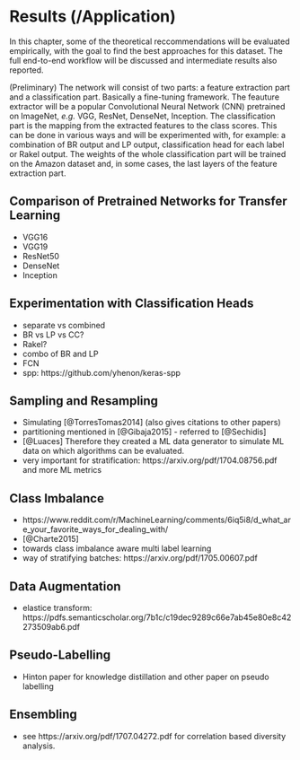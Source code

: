 # Results (/Application)
\label{chp:results}

In this chapter, some of the theoretical reccommendations will be evaluated empirically, with the goal to find the best approaches for this dataset. The full end-to-end workflow will be discussed and intermediate results also reported.

(Preliminary) The network will consist of two parts: a feature extraction part and a classification part. Basically a fine-tuning framework. The feauture extractor will be a popular Convolutional Neural Network (CNN) pretrained on ImageNet, *e.g.* VGG, ResNet, DenseNet, Inception. The classification part is the mapping from the extracted features to the class scores. This can be done in various ways and will be experimented with, for example: a combination of BR output and LP output, classification head for each label or Rakel output. The weights of the whole classification part will be trained on the Amazon dataset and, in some cases, the last layers of the feature extraction part.

## Comparison of Pretrained Networks for Transfer Learning

+ VGG16
+ VGG19
+ ResNet50
+ DenseNet
+ Inception

## Experimentation with Classification Heads

+ separate vs combined
+ BR vs LP vs CC?
+ Rakel?
+ combo of BR and LP
+ FCN
+ spp: https://github.com/yhenon/keras-spp

## Sampling and Resampling

+ Simulating [@TorresTomas2014] (also gives citations to other papers)
+ partitioning mentioned in [@Gibaja2015] - referred to [@Sechidis]
+ [@Luaces] Therefore they created a ML data generator to simulate ML data on which algorithms can be evaluated.
+ very important for stratification: https://arxiv.org/pdf/1704.08756.pdf and more ML metrics


## Class Imbalance

+ https://www.reddit.com/r/MachineLearning/comments/6iq5i8/d_what_are_your_favorite_ways_for_dealing_with/
+ [@Charte2015]
+ towards class imbalance aware multi label learning
+ way of stratifying batches: https://arxiv.org/pdf/1705.00607.pdf

## Data Augmentation

+ elastice transform: https://pdfs.semanticscholar.org/7b1c/c19dec9289c66e7ab45e80e8c42273509ab6.pdf

## Pseudo-Labelling

+ Hinton paper for knowledge distillation and other paper on pseudo labelling

## Ensembling

+ see https://arxiv.org/pdf/1707.04272.pdf for correlation based diversity analysis.